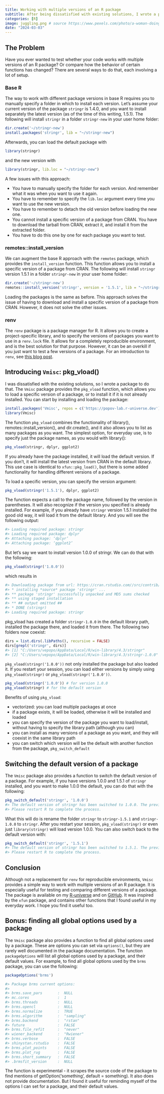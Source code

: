 ```yaml
---
title: Working with multiple versions of an R package
subtitle: After being dissatisfied with existing solutions, I wrote a package to do that
categories: [R]
image: juggling.png # source https://www.pexels.com/photo/a-woman-doing-juggling-8895421/
date: "2024-03-03"
---
```


## The Problem

Have you ever wanted to test whether your code works with multiple versions of an R package? Or compare how the behavior of certain functions has changed? There are several ways to do that, each involving a lot of setup.

### Base R

The way to work with different package versions in base R requires you to manually specify a folder in which to install each version. Let's assume your current version of the package `stringr` is 1.4.0, and you want to install separately the latest version (as of the time of this writing, 1.5.1). The following will install `stringr` in a folder `stringr-new` in your user home folder:

``` r
dir.create('~/stringr-new')
install.packages('stringr', lib = "~/stringr-new")
```

Afterwards, you can load the default package with

``` r
library(stringr)
```

and the new version with

``` r
library(stringr, lib.loc = "~/stringr-new")
```

A few issues with this approach:

-   You have to manually specify the folder for each version. And remember what it was when you want to use it again.
-   You have to remember to specify the `lib.loc` argument every time you want to use the new version.
-   You have to remember to detach the old version before loading the new one.
-   You cannot install a specific version of a package from CRAN. You have to download the tarball from CRAN, extract it, and install it from the extracted folder.
-   You have to do this one by one for each package you want to test.

### remotes::install_version

We can augment the base R approach with the `remotes` package, which provides the `install_version` function. This function allows you to install a specific version of a package from CRAN. The following will install `stringr` version 1.5.1 in a folder `stringr-new` in your user home folder:

``` r
dir.create('~/stringr-new')
remotes::install_version('stringr', version = '1.5.1', lib = "~/stringr-new")
```

Loading the packages is the same as before. This approach solves the issue of having to download and install a specific version of a package from CRAN. However, it does not solve the other issues.

### renv

The `renv` package is a package manager for R. It allows you to create a project-specific library, and to specify the versions of packages you want to use in a `renv.lock` file. It allows for a completely reproducible environment, and is the best solution for that purpose. However, it can be an overkill if you just want to test a few versions of a package. For an introduction to `renv`, see [this blog post](https://rstudio.github.io/renv/articles/renv.html).

## Introducing `Vmisc`: pkg_vload()

I was dissatisfied with the existing solutions, so I wrote a package to do that. The `Vmisc` package provides the `pkg_vload` function, which allows you to load a specific version of a package, or to install it if it is not already installed. You can start by installing and loading the package:

``` r
install.packages('Vmisc', repos = c('https://popov-lab.r-universe.dev'))
library(Vmisc)
```

The function `pkg_vload` combines the functionality of library(), remotes::install_version(), and dir.create(), and it also allows you to list as many packages as you want. The simplest option, for everyday use, is to specify just the package names, as you would with library():

``` r
pkg_vload(stringr, dplyr, ggplot2)
```

If you already have the package installed, it will load the default version. If you don't, it will install the latest version from CRAN in the default library. This use case is identical to `xfun::pkg_load()`, but there is some added functionality for handling different versions of a package.

To load a specific version, you can specify the version argument:

``` r
pkg_vload(stringr('1.5.1'), dplyr, ggplot2)
```

The function expects a call to the package name, followed by the version in parentheses. It will also recognize if the version you specified is already installed. For example, if you already have `stringr` version 1.5.1 installed the good old way, it will load it from the default library. And you will see the following output:

``` r
#> Loading required package: stringr
#> Loading required package: dplyr
#> Attaching package: ‘dplyr’
#> Attaching package: ‘ggplot2’
```

But let's say we want to install version 1.0.0 of stringr. We can do that with the following:

``` r
pkg_vload(stringr('1.0.0'))
```

which results in

``` r
#> Downloading package from url: https://cran.rstudio.com//src/contrib/Archive/stringr/stringr_1.0.0.tar.gz
#> * installing *source* package 'stringr' ...
#> ** package 'stringr' successfully unpacked and MD5 sums checked
#> ** using staged installation
#> ** ## output omitted ##
#> * DONE (stringr)
#> Loading required package: stringr
```

pkg_vload has created a folder `stringr-1.0.0` in the default library path, installed the package there, and loaded it from there. The following two folders now coexist:

``` r
dirs = list.dirs(.libPaths(), recursive = FALSE)
dirs[grepl('stringr', dirs)]
#> [1] "C:/Users/vepopo/AppData/Local/R/win-library/4.3/stringr"
#> [2] "C:/Users/vepopo/AppData/Local/R/win-library/4.3/stringr-1.0.0"
```

`pkg_vload(stringr('1.0.0'))` not only installed the package but also loaded it. If you restart your session, you can load either versions by simply using `pkg_vload(stringr)` or `pkg_vload(stringr('1.0.0'))`.

``` r
pkg_vload(stringr('1.0.0')) # for version 1.0.0
pkg_vload(stringr) # for the default version
```

Benefits of using `pkg_vload`:

-   vectorized: you can load multiple packages at once
-   if a package exists, it will be loaded, otherwise it will be installed and loaded
-   you can specify the version of the package you want to load/install, without having to specify the library path (although you can)
-   you can install as many versions of a package as you want, and they will coexist in the same library path
-   you can switch which version will be the default with another function from the package, `pkg_switch_default`

## Switching the default version of a package

The `Vmisc` package also provides a function to switch the default version of a package. For example, if you have versions 1.0.0 and 1.5.1 of `stringr` installed, and you want to make 1.0.0 the default, you can do that with the following:

``` r
pkg_switch_default('stringr', '1.0.0')
#> The default version of stringr has been switched to 1.0.0. The previous default version has been renamed to stringr-1.5.1
#> Please restart R to complete the process.
```

What this will do is rename the folder `stringr` to `stringr-1.5.1` and `stringr-1.0.0` to `stringr`. After you restart your session, `pkg_vload(stringr)` or even just `library(stringr)` will load version 1.0.0. You can also switch back to the default version with:

``` r
pkg_switch_default('stringr', '1.5.1')
#> The default version of stringr has been switched to 1.5.1. The previous default version has been renamed to stringr-1.0.0
#> Please restart R to complete the process.
```

## Conclusion

Although not a replacement for `renv` for reproducible environments, `Vmisc` provides a simple way to work with multiple versions of an R package. It is especially useful for testing and comparing different versions of a package. The package is available on my [R-universe](https://popov-lab.r-universe.dev) and on [GitHub](https://github.com/venpopov/Vmisc). It was inspired by the `xfun` package, and contains other functions that I found useful in my everyday work. I hope you find it useful too.

## Bonus: finding all global options used by a package

The `Vmisc` package also provides a function to find all global options used by a package. These are options you can set via `options()`, but they are rarely well documented in the package documentation. The function `packageOptions` will list all global options used by a package, and their default values. For example, to find all global options used by the `brms` package, you can use the following:

``` r
packageOptions('brms')

#> Package brms current options:
#> 
#> brms.save_pars       :  NULL 
#> mc.cores             :  1 
#> brms.threads         :  NULL 
#> brms.opencl          :  NULL 
#> brms.normalize       :  TRUE 
#> brms.algorithm       :  "sampling" 
#> brms.backend         :  "rstan" 
#> future               :  FALSE 
#> brms.file_refit      :  "never" 
#> wiener_backend       :  "Rwiener" 
#> brms.verbose         :  FALSE 
#> shinystan.rstudio    :  FALSE 
#> brms.plot_points     :  FALSE 
#> brms.plot_rug        :  FALSE 
#> brms.short_summary   :  FALSE 
#> .brmsfit_version     :  NULL 
```

The function is experimental - it scrapes the source code of the package to find mentions of getOption('something', default = something). It also does not provide documentation. But I found it useful for reminding myself of the options I can set for a package, and their default values.

